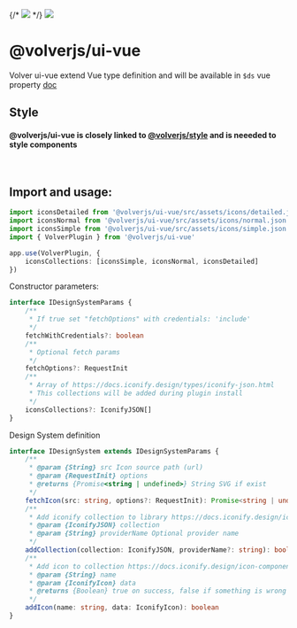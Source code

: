 
<Meta title="Volver ui-vue" />

<div class="flex justify-center pb-xl">
	{/* <img src="https://raw.githubusercontent.com/volverjs/style/main/src/assets/volverjs.svg" /> */}
	<img src="volverjs-beta.svg" />
</div>

# @volverjs/ui-vue

Volver ui-vue extend Vue type definition and will be available in `$ds` vue property [doc](https://vuejs.org/guide/typescript/options-api.html#augmenting-global-properties)

## Style

#### @volverjs/ui-vue is closely linked to [@volverjs/style](https://volverjs.github.io/style/) and is neeeded to style components

<br />

## Import and usage:

```typescript
import iconsDetailed from '@volverjs/ui-vue/src/assets/icons/detailed.json'
import iconsNormal from '@volverjs/ui-vue/src/assets/icons/normal.json'
import iconsSimple from '@volverjs/ui-vue/src/assets/icons/simple.json'
import { VolverPlugin } from '@volverjs/ui-vue'

app.use(VolverPlugin, {
	iconsCollections: [iconsSimple, iconsNormal, iconsDetailed]
})
```

Constructor parameters:

```typescript
interface IDesignSystemParams {
	/**
	 * If true set "fetchOptions" with credentials: 'include'
	 */
	fetchWithCredentials?: boolean
	/**
	 * Optional fetch params
	 */
	fetchOptions?: RequestInit
	/**
	 * Array of https://docs.iconify.design/types/iconify-json.html
	 * This collections will be added during plugin install
	 */
	iconsCollections?: IconifyJSON[]
}
```

Design System definition

```typescript
interface IDesignSystem extends IDesignSystemParams {
	/**
	 * @param {String} src Icon source path (url)
	 * @param {RequestInit} options
	 * @returns {Promise<string | undefined>} String SVG if exist
	 */
	fetchIcon(src: string, options?: RequestInit): Promise<string | undefined>
	/**
	 * Add iconify collection to library https://docs.iconify.design/icon-components/vue/add-collection.html
	 * @param {IconifyJSON} collection
	 * @param {String} providerName Optional provider name
	 */
	addCollection(collection: IconifyJSON, providerName?: string): boolean
	/**
	 * Add icon to collection https://docs.iconify.design/icon-components/vue/add-icon.html
	 * @param {String} name
	 * @param {IconifyIcon} data
	 * @returns {Boolean} true on success, false if something is wrong with data
	 */
	addIcon(name: string, data: IconifyIcon): boolean
}
```
